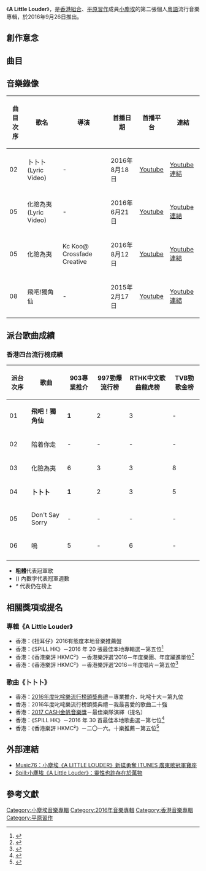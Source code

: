 {{Album infobox | <!-- See Wikipedia:WikiProject_Albums -->
| Name        = A Little Louder
| Type        = [[錄音室專輯|錄音室專輯]]
| Artist      = [[小塵埃|小塵埃]]
| Cover       = 
| Released    = 2016年9月26日
| Recorded    = 2015-2016年
| Genre       = 粵語、英語
| Length      = 
| Label       = [[索尼音樂娛樂_(香港)|Sony Music]]
| Last album  = [[Be_Little|Be Little]] <br>（2014年）
| This album  = '''A Little Louder'''<br>（2016年）
| Next album  = [[Recall_A_Little_Bit|Recall A Little Bit]] <br>（2018年）
}}
《'''A Little Louder'''》，是[[香港|香港]][[組合|組合]]、[[平原習作|平原習作]]成員[[小塵埃|小塵埃]]的第二張個人[[粵語|粵語]]流行音樂專輯，於2016年9月26日推出。

==創作意念==

==曲目==

{{Tracklist
| headline = 
| total_length = 
| title_width = 16%

| extra_column = 

| title1 = 想
| music1 = [[Pollie_Tong|Pollie Tong]]
| lyrics1 = Pollie Tong
| arranger1 = Pollie Tong
| producer1 = [[Edward_Chan|Edward Chan]]<br>[[李一丁|李一丁@emp]]
| longnote1 = 
| length1 = 2:01

| title2 = 卜卜卜
| music2 = [[小塵埃|小塵埃]]
| lyrics2 = [[李一丁|阿凡]]
| arranger2 = 李一丁@emp
| producer2 = Edward Chan<br>李一丁@emp
| longnote2 = 
| length2 = 4:01

| title3 = Don't Say Sorry
| music3 = Pollie Tong
| lyrics3 = Pollie Tong
| arranger3 = 小塵埃<br>李一丁@emp
| producer3 = Edward Chan<br>李一丁@emp
| longnote3 = 
| length3 = 3:17

| title4 = 嗚
| music4 = 小塵埃
| lyrics4 = 阿凡
| arranger4 = 李一丁@emp
| producer4 = Edward Chan<br>李一丁@emp
| longnote4 = 
| length4 = 3:38

| title5 = 化險為夷
| music5 = 小塵埃
| lyrics5 = 阿凡
| arranger5 = 李一丁@emp
| producer5 = Edward Chan<br>李一丁@emp
| longnote5 = 
| length5 = 3:19

| title6 = 瞎子摸象
| music6 = [[Johnathan_Wut|Johnathan Wut]]<br>李一丁@emp
| lyrics6 = [[梁柏堅|梁柏堅]]
| arranger6 = 李一丁@emp
| producer6 = Edward Chan<br>李一丁@emp
| longnote6 = 
| length6 = 4:12

| title7 = 萬物之靈
| music7 = 小塵埃
| lyrics7 = 阿凡
| arranger7 = 李一丁@emp
| producer7 = 李一丁@emp
| longnote7 = 
| length7 = 4:02

| title8 = 飛吧! 獨角仙 (Album Version)
| music8 = [[陳光榮|陳光榮]]
| lyrics8 = 阿凡
| arranger8 = 小塵埃<br>李一丁@emp
| producer8 = Edward Chan<br>李一丁@emp
| longnote8 = 
| length8 = 3:20

| title9 = 陪著你走
| music9 = [[盧冠廷|盧冠廷]]
| lyrics9 = [[唐書琛|唐書琛]] 
| arranger9 = 李一丁@emp
| producer9 = Edward Chan
| longnote9 = 翻唱[[盧冠廷|盧冠廷]]歌曲
| length9 = 3:23

| title10 = Ashes Fade
| music10 = 陳光榮
| lyrics10 = Pollie Tong
| arranger10 = 小塵埃<br>李一丁@emp
| producer10 = Edward Chan<br>李一丁@emp
| longnote10 = 《飛吧! 獨角仙》英語版
| length10 = 3:18

}}

==音樂錄像==
{|class="wikitable sortable" style="text-align:center"
|-
!曲目次序
!歌名
!導演
!首播日期
!首播平台
!連結
|-
| 02 || 卜卜卜 (Lyric Video) || - || 2016年8月18日 || [[Youtube|Youtube]] || [http://www.youtube.com/watch?v=prf5fwHSsow Youtube連結]{{Wayback|url=http://www.youtube.com/watch?v=prf5fwHSsow |date=20190215115025 }}
|-
| 05 || 化險為夷 (Lyric Video) || - || 2016年6月21日 || [[Youtube|Youtube]] || [http://www.youtube.com/watch?v=oCZcRWZbiZE Youtube連結]{{Wayback|url=http://www.youtube.com/watch?v=oCZcRWZbiZE |date=20190215115025 }}
|-
| 05 || 化險為夷 || Kc Koo@ Crossfade Creative || 2016年8月12日 || [[Youtube|Youtube]] || [http://www.youtube.com/watch?v=q0GrW-QUBzg Youtube連結]{{Wayback|url=http://www.youtube.com/watch?v=q0GrW-QUBzg |date=20190215115025 }}
|-
| 08 || 飛吧!獨角仙 || - || 2015年2月17日 || [[Youtube|Youtube]] || [http://www.youtube.com/watch?v=Uph7uiswht0 Youtube連結]{{Wayback|url=http://www.youtube.com/watch?v=Uph7uiswht0 |date=20190215115025 }}
|}

==派台歌曲成績==
=== 香港四台流行榜成績 ===
{| class="wikitable"
|-
!派台次序||歌曲||903專業推介||997勁爆流行榜||RTHK中文歌曲龍虎榜||TVB勁歌金榜
|-
|01||'''飛吧！獨角仙'''||'''1'''|| 2 || 3 || - 
|-
|02||陪着你走|| - || - || - || - 
|-
|03||化險為夷|| 6 || 3 || 3 || 8 
|-
|04||'''卜卜卜'''||'''1'''|| 2 || 3 || 5 
|-
|05||Don't Say Sorry|| - || - || - || - 
|-
|06||嗚|| 5 || - || 6 || - 
|-
|}

*'''粗體'''代表冠軍歌
* () 內數字代表冠軍週數
*''*'' 代表仍在榜上

==相關獎項或提名==
===專輯《A Little Louder》===
*香港：《扭耳仔》2016有態度本地音樂推薦盤
*香港：《SPILL HK》－2016 年 20 張最佳本地專輯選－第五位<ref>{{Cite web |url=http://www.spill.hk/creativity/music/the-20-best-albums-of-the-year-2016-part-2 |title=SPILL HK 2016 年 20 張最佳本地專輯選 |accessdate=2017-01-06 |archive-date=2019-02-15 |archive-url=https://web.archive.org/web/20190215115026/https://www.spill.hk/creativity/music/the-20-best-albums-of-the-year-2016-part-2/ |dead-url=no }}</ref>
*香港：《香港樂評 HKMC²》－香港樂評選’2016－年度樂團、年度躍進單位<ref>{{Cite web |url=http://www.hkmc2.com/hkmc2_2016 |title=香港樂評選’2016 |accessdate=2017-01-06 |archive-date=2017-01-07 |archive-url=https://web.archive.org/web/20170107172823/http://www.hkmc2.com/hkmc2_2016/ |dead-url=no }}</ref>
*香港：《香港樂評 HKMC²》－香港樂評選’2016－年度唱片－第五位<ref>{{Cite web |url=http://www.hkmc2.com/top10album2016 |title=香港樂評選’2016 年度唱片 |accessdate=2017-01-06 |archive-date=2017-01-07 |archive-url=https://web.archive.org/web/20170107100343/http://www.hkmc2.com/top10album2016/ |dead-url=no }}</ref>


===歌曲《卜卜卜》===
*香港：[[2016年度叱咤樂壇流行榜頒獎典禮得獎名單|2016年度叱咤樂流行榜頒獎典禮]]－專業推介．叱咤十大－第九位
*香港：2016年度叱咤樂流行榜頒獎典禮－我最喜愛的歌曲二十強
*香港：[[2017_CASH金帆音樂獎|2017 CASH金帆音樂獎]]－最佳樂隊演繹（提名）
*香港：《SPILL HK》－2016 年 30 首最佳本地歌曲選－第七位<ref>{{Cite web |url=http://www.spill.hk/creativity/music/the-30-best-songs-of-the-year-2016-part-3 |title=SPILL HK 2016 年 30 首最佳本地歌曲選 |accessdate=2017-01-06 |archive-date=2019-02-15 |archive-url=https://web.archive.org/web/20190215115026/https://www.spill.hk/creativity/music/the-30-best-songs-of-the-year-2016-part-3/ |dead-url=no }}</ref>
*香港：《香港樂評 HKMC²》－二〇一六。十樂推薦－第五位<ref>{{Cite web |url=http://www.hkmc2.com/top10single2016 |title=存档副本 |accessdate=2017-01-06 |archive-date=2017-01-07 |archive-url=https://web.archive.org/web/20170107020133/http://www.hkmc2.com/top10single2016/ |dead-url=no }}</ref>

==外部連結==
*[https://web.archive.org/web/20170107100503/http://www.music76.hk/2016/09/30/11333/ Music76：小塵埃《A LITTLE LOUDER》新碟勇奪 ITUNES 廣東歌冠軍寶座]
*[http://www.spill.hk/creativity/music/lil-ashes-a-little-louder-review Spill:小塵埃《A Little Louder》：靈性也許存在於萬物]{{Wayback|url=http://www.spill.hk/creativity/music/lil-ashes-a-little-louder-review |date=20161114084310 }}


==參考文獻==
{{reflist}}

[[Category:小塵埃音樂專輯|Category:小塵埃音樂專輯]]
[[Category:2016年音樂專輯|Category:2016年音樂專輯]]
[[Category:香港音樂專輯|Category:香港音樂專輯]]
[[Category:平原習作|Category:平原習作]]